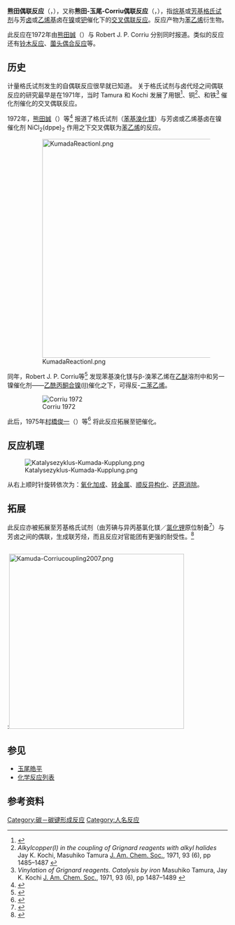 '''熊田偶联反应'''（{{lang|ja|熊田カップリング}}，{{lang|en|Kumada coupling}}），又称'''熊田-玉尾-Corriu偶联反应'''（{{lang|ja|熊田・玉尾・コリューカップリング}}，{{lang|en|Kumada-Tamao-Corriu coupling}}），指[[烷基|烷基]]或[[芳基|芳基]][[格氏试剂|格氏试剂]]与芳[[卤代烃|卤]]或[[乙烯基|乙烯基]]卤在[[镍|镍]]或[[钯|钯]]催化下的[[交叉偶联反应|交叉偶联反应]]。反应产物为[[苯乙烯|苯乙烯]]衍生物。

此反应在1972年由[[熊田誠|熊田誠]]（{{jpn|j=熊田 誠|hg=くまだ まこと|rm=Kumada Makoto}}）与 Robert J. P. Corriu 分别同时报道。类似的反应还有[[铃木反应|铃木反应]]、[[薗头偶合反应|薗头偶合反应]]等。

==历史==
计量格氏试剂发生的自偶联反应很早就已知道。 关于格氏试剂与卤代烃之间偶联反应的研究最早是在1971年，当时 Tamura 和 Kochi 发展了用银<ref>{{cite journal en| title = Mechanism of the silver-catalyzed reaction of Grignard reagents with alkyl halides | author = Jay K. Kochi and Masuhiko Tamura | journal = [[J._Am._Chem._Soc.|J. Am. Chem. Soc.]] | year = 1971 | volume = 93 | issue = 6 | pages = 1483–1485 | doi = 10.1021/ja00735a028}}</ref>、铜<ref>''Alkylcopper(I) in the coupling of Grignard reagents with alkyl halides'' Jay K. Kochi, Masuhiko Tamura [[J._Am._Chem._Soc.|J. Am. Chem. Soc.]], 1971, 93 (6), pp 1485–1487 {{DOI|10.1021/ja00735a029}}</ref>、和铁<ref>''Vinylation of Grignard reagents. Catalysis by iron'' Masuhiko Tamura, Jay K. Kochi [[J._Am._Chem._Soc.|J. Am. Chem. Soc.]], 1971, 93 (6), pp 1487–1489 {{DOI|10.1021/ja00735a030}}</ref> 催化剂催化的交叉偶联反应。

1972年，[[熊田誠|熊田誠]]（{{jpn|j=熊田 誠|hg=くまだ まこと|rm=Kumada Makoto}}）等<ref>{{cite journal en| title = Selective carbon-carbon bond formation by cross-coupling of Grignard reagents with organic halides. Catalysis by nickel-phosphine complexes | author = Kohei Tamao, Koji Sumitani, Makoto Kumada | journal = [[J._Am._Chem._Soc.|J. Am. Chem. Soc.]] | year = 1972 | volume = 94 | issue = 12 | pages = 4374–4376 | doi = 10.1021/ja00767a075}}</ref> 报道了格氏试剂（[[苯基溴化镁|苯基溴化镁]]）与芳卤或乙烯基卤在镍催化剂 NiCl<sub>2</sub>(dppe)<sub>2</sub> 作用之下交叉偶联为[[苯乙烯|苯乙烯]]的反应。


:[[Image:KumadaReactionI.png|500px]]

同年，Robert J. P. Corriu等<ref>{{cite journal en| title = Activation of Grignard Reagents by Transition-metal Complexes. A New and Simple Synthesis of trans-Stilbenes and Polyphenyls | author = Corriu, R. J. P.; Masse, J. P. | journal = [[J._Chem._Soc.,_Chem._Commun.|J. Chem. Soc., Chem. Commun.]] | year = 1972 | pages = 144 | doi = 10.1039/c3972000144a}}</ref> 发现苯基溴化镁与β-溴苯乙烯在[[乙醚|乙醚]]溶剂中和另一镍催化剂——[[乙酰丙酮合镍(II)|乙酰丙酮合镍(II)]]催化之下，可得反-[[二苯乙烯|二苯乙烯]]。


:[[Image:KumadaCoupling_Corriu_1973.svg|Corriu 1972]]

此后，1975年[[村橋俊一|村橋俊一]]（{{jpn|j=村橋 俊一|hg=むらはし しゅんいち|rm=Murahashi Shun-ichi}}）等<ref>{{cite journal en| title = The reaction of σ-vinylpalladium complexes with alkyllithiums. Stereospecific syntheses of olefins from vinyl halides and alkyllithiums | journal = [[J._Organomet._Chem.|J. Organomet. Chem.]] | volume = 91 | issue = 2 | year = 1975 | pages = C39–C42 | author = Masaaki Yamamura, Ichiro Moritani and Shun-Ichi Murahashi | doi = 10.1016/S0022-328X(00)89636-9}}</ref> 将此反应拓展至钯催化。

==反应机理==
[[File:Katalysezyklus-Kumada-Kupplung.png|center]]

从右上顺时针旋转依次为：[[氧化加成|氧化加成]]、[[转金属|转金属]]、[[顺反异构化|顺反异构化]]、[[还原消除|还原消除]]。

==拓展==
此反应亦被拓展至芳基格氏试剂（由芳碘与异丙基氯化镁／[[氯化锂|氯化锂]]原位制备<ref>{{cite journal | title = A LiCl-Mediated Br/Mg Exchange Reaction for the Preparation of Functionalized Aryl- and Heteroarylmagnesium Compounds from Organic Bromides  | author = Arkady Krasovskiy, [[Paul_Knochel|Paul Knochel]] | journal = [[Angewandte_Chemie_International_Edition|Angewandte Chemie International Edition]] | volume = 43 | issue = 25 | pages = 3333–3336 | year = 2004 | doi = 10.1002/anie.200454084}}</ref>）与芳卤之间的偶联，生成联芳烃，而且反应对官能团有更强的耐受性。<ref>{{cite journal en| title = Pd-Catalyzed Kumada-Corriu Cross-Coupling Reactions at Low Temperatures Allow the Use of Knochel-type Grignard Reagents | author = Ruben Martin and Stephen L. Buchwald | journal = [[J._Am._Chem._Soc.|J. Am. Chem. Soc.]] | year = 2007 | volume = 129 | issue = 13 | pages = 3844–3845 | format = Communication | doi = 10.1021/ja070830d}}</ref>

<br />
:[[Image:Kamuda-Corriucoupling2007.png|400px]]

==参见==
*[[玉尾皓平|玉尾皓平]]
*[[化学反应列表|化学反应列表]]

==参考资料==
{{reflist}}

[[Category:碳－碳键形成反应|Category:碳－碳键形成反应]]
[[Category:人名反应|Category:人名反应]]